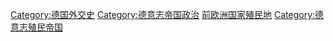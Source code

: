{{Commonscat|Former colonies of Germany}}

[[Category:德国外交史|Category:德国外交史]]
[[Category:德意志帝国政治|Category:德意志帝国政治]]
[[Category:前欧洲国家殖民地|]]
[[Category:德意志殖民帝国|Category:德意志殖民帝国]]